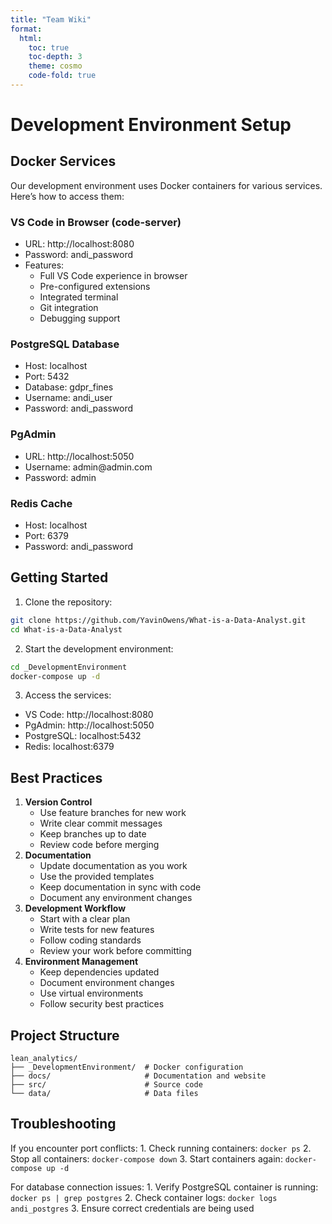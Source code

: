 ```yaml
---
title: "Team Wiki"
format: 
  html:
    toc: true
    toc-depth: 3
    theme: cosmo
    code-fold: true
---
```


# Development Environment Setup

## Docker Services

Our development environment uses Docker containers for various services. Here's how to access them:

### VS Code in Browser (code-server)
- URL: http://localhost:8080
- Password: andi_password
- Features:
  - Full VS Code experience in browser
  - Pre-configured extensions
  - Integrated terminal
  - Git integration
  - Debugging support

### PostgreSQL Database
- Host: localhost
- Port: 5432
- Database: gdpr_fines
- Username: andi_user
- Password: andi_password

### PgAdmin
- URL: http://localhost:5050
- Username: admin@admin.com
- Password: admin

### Redis Cache
- Host: localhost
- Port: 6379
- Password: andi_password

## Getting Started

1. Clone the repository:
```bash
git clone https://github.com/YavinOwens/What-is-a-Data-Analyst.git
cd What-is-a-Data-Analyst
```

2. Start the development environment:
```bash
cd _DevelopmentEnvironment
docker-compose up -d
```

3. Access the services:
- VS Code: http://localhost:8080
- PgAdmin: http://localhost:5050
- PostgreSQL: localhost:5432
- Redis: localhost:6379

## Best Practices

1. **Version Control**
   - Use feature branches for new work
   - Write clear commit messages
   - Keep branches up to date
   - Review code before merging

2. **Documentation**
   - Update documentation as you work
   - Use the provided templates
   - Keep documentation in sync with code
   - Document any environment changes

3. **Development Workflow**
   - Start with a clear plan
   - Write tests for new features
   - Follow coding standards
   - Review your work before committing

4. **Environment Management**
   - Keep dependencies updated
   - Document environment changes
   - Use virtual environments
   - Follow security best practices

## Project Structure

```
lean_analytics/
├── _DevelopmentEnvironment/  # Docker configuration
├── docs/                     # Documentation and website
├── src/                      # Source code
└── data/                     # Data files
```

## Troubleshooting

If you encounter port conflicts:
1. Check running containers: `docker ps`
2. Stop all containers: `docker-compose down`
3. Start containers again: `docker-compose up -d`

For database connection issues:
1. Verify PostgreSQL container is running: `docker ps | grep postgres`
2. Check container logs: `docker logs andi_postgres`
3. Ensure correct credentials are being used 